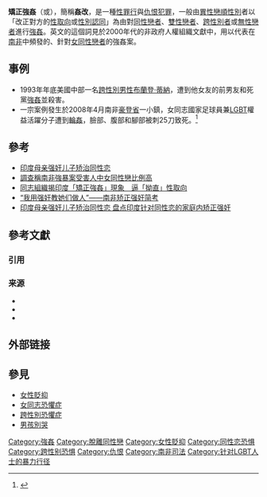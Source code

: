 {{强奸}}
{{性暴力}}

'''矯正強姦'''（{{lang-en|corrective rape}}或{{lang|en|curative rape}}），簡稱'''姦改'''，是一種[[性罪行|性罪行]]與[[仇恨犯罪|仇恨犯罪]]，一般由[[異性戀|異性戀]][[順性別|順性別]]者以「改正對方的[[性取向|性取向]]或[[性別認同|性別認同]]」為由對[[同性戀者|同性戀者]]、[[雙性戀|雙性戀者]]、[[跨性別者|跨性別者]]或[[無性戀者|無性戀者]]進行[[強姦|強姦]]。英文的這個詞見於2000年代的非政府人權組織文獻中，用以代表在[[南非|南非]]中頻發的、針對[[女同性戀者|女同性戀者]]的強姦案。

== 事例 ==
* 1993年年底美國中部一名[[跨性別男性|跨性別男性]][[布蘭登·蒂納|布蘭登·蒂納]]，遭到他女友{{tsl|en|Lana Tisdel|拉娜·蒂斯德爾}}的前男友和死黨[[強姦|強姦]]並殺害。
* 一宗案例發生於2008年4月南非[[豪登省|豪登省]]一小鎮，女同志國家足球員兼[[LGBT|LGBT]]權益活躍分子{{link-en|尤迪·西梅拉內|Eudy Simelane}}遭到[[輪姦|輪姦]]，臉部、腹部和腳部被刺25刀致死。<ref name="Simelane">{{cite web |author=Annie Kelly |url=http://www.guardian.co.uk/world/2009/mar/12/eudy-simelane-corrective-rape-south-africa |title=Raped and killed for being a lesbian: South Africa ignores 'corrective' attacks（因為身為女同志而遭到姦殺：南非忽視姦改問題） |publisher=[[衛報|衛報]] |date=2009-03-12 |accessdate=2010-06-09 |archive-date=2013-07-07 |archive-url=https://web.archive.org/web/20130707115022/http://www.guardian.co.uk/world/2009/mar/12/eudy-simelane-corrective-rape-south-africa |dead-url=no }}</ref>

== 參考 ==
* [http://news.sina.com.cn/w/2015-06-07/201731923422.shtml 印度母亲强奸儿子矫治同性恋]{{Wayback|url=http://news.sina.com.cn/w/2015-06-07/201731923422.shtml |date=20160423053839 }}
* [http://news.qq.com/a/20110630/001025.htm 調查稱南非強暴案受害人中女同性戀比例高]{{Wayback|url=http://news.qq.com/a/20110630/001025.htm |date=20160531094230 }}
* [https://thestandnews.com/lgbtq/%E5%8D%B0%E5%BA%A6%E5%90%8C%E5%BF%97%E8%A2%AB-%E7%9F%AF%E6%AD%A3%E5%BC%B7%E5%A7%A6-%E4%BB%A5%E6%8B%97%E7%9B%B4%E6%80%A7%E5%8F%96%E5%90%91/ 同志組織揭印度「矯正強姦」現象　逼「拗直」性取向]{{Wayback|url=https://thestandnews.com/lgbtq/%E5%8D%B0%E5%BA%A6%E5%90%8C%E5%BF%97%E8%A2%AB-%E7%9F%AF%E6%AD%A3%E5%BC%B7%E5%A7%A6-%E4%BB%A5%E6%8B%97%E7%9B%B4%E6%80%A7%E5%8F%96%E5%90%91/ |date=20160425033722 }}
* [http://dy.163.com/wemedia/article/detail/B1VAFBLG052185ED.html “我用强奸教她们做人”——南非矫正强奸简考]{{Wayback|url=http://dy.163.com/wemedia/article/detail/B1VAFBLG052185ED.html |date=20160421230458 }}
* [http://www.guancha.cn/Neighbors/2015_06_07_322462.shtml 印度母亲强奸儿子矫治同性恋 盘点印度针对同性恋的家庭内矫正强奸]{{Wayback|url=http://www.guancha.cn/Neighbors/2015_06_07_322462.shtml |date=20160409072036 }}

== 參考文獻 ==
=== 引用 ===
{{Reflist|2}}

=== 来源 ===
* {{cite web|author=Yolanda Mufweba|url=http://www.iol.co.za/index.php?click_id=139&art_id=ct20031107212728265P430805&set_id=1|title=Corrective rape makes you an African woman（矯正強姦讓妳成為非洲女人）|publisher={{link-en|星報 (南非)|The Star (South Africa)|星期六星報}}|date=2003-11-07|accessdate=2010-06-09|archive-date=2009-11-23|archive-url=https://web.archive.org/web/20091123071346/http://www.iol.co.za/index.php?click_id=139&art_id=ct20031107212728265P430805&set_id=1|dead-url=no}}
* {{cite web |author=Vasu Reddy, Cheryl-Ann Potgieter, and Nonhlanhla Mkhize |url=http://intranet.hsrc.ac.za/HSRC_Review_Article-51.phtml |title=Cloud over the rainbow nation: 'corrective rape' and other hate crimes against black lesbians（烏雲遮蓋彩虹的國度：針對黑人女同志的強姦與其他仇恨罪行） |publisher=南非人類學研究院 |date=2007年3月 |accessdate=2010-06-09 |archive-url=https://web.archive.org/web/20100113103625/http://intranet.hsrc.ac.za/HSRC_Review_Article-51.phtml |archive-date=2010-01-13 |dead-url=yes }}
* {{cite web |author=Samira Ahmed |url=http://www.channel4.com/news/articles/world/africa/corrective+rape+in+south+africa+/3027797 |title='Corrective rape' in South Africa（南非的姦改） |4=channel4.com |date=2009-03-12 |accessdate=2010-06-09 |archive-date=2010-01-22 |archive-url=https://web.archive.org/web/20100122161429/http://www.channel4.com/news/articles/world/africa/corrective+rape+in+south+africa+/3027797 |dead-url=no }}

== 外部链接 ==
== 參見 ==
{{Portal box|LGBT}}
* [[女性貶抑|女性貶抑]]
* [[女同志恐懼症|女同志恐懼症]]
* [[跨性別恐懼症|跨性別恐懼症]]
* [[男孩別哭|男孩別哭]]

[[Category:強姦|Category:強姦]]
[[Category:脫離同性戀|Category:脫離同性戀]]
[[Category:女性貶抑|Category:女性貶抑]]
[[Category:同性恋恐惧|Category:同性恋恐惧]]
[[Category:跨性别恐惧|Category:跨性别恐惧]]
[[Category:仇恨|Category:仇恨]]

[[Category:南非司法|Category:南非司法]]
[[Category:针对LGBT人士的暴力行径|Category:针对LGBT人士的暴力行径]]